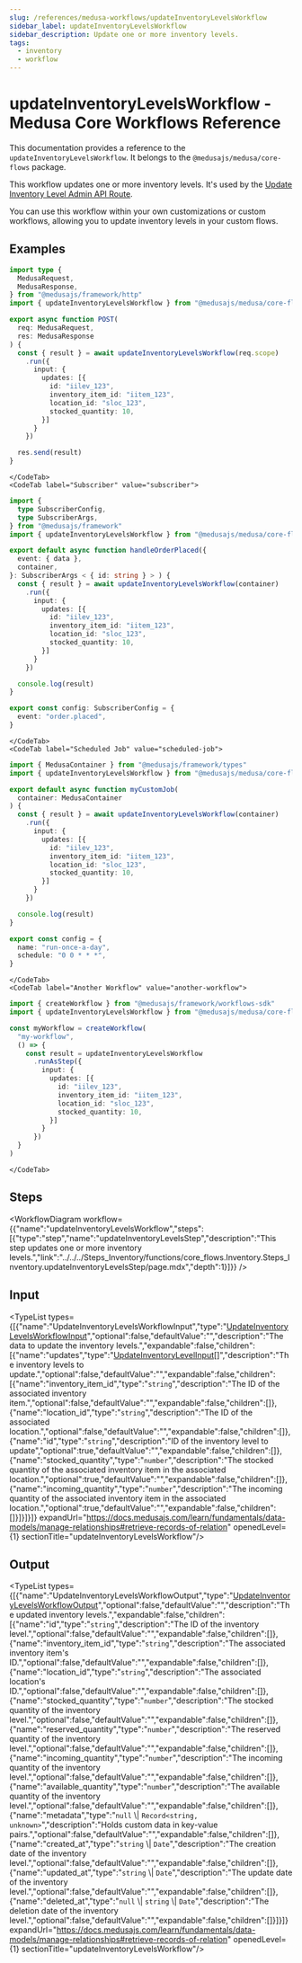 ```yaml
---
slug: /references/medusa-workflows/updateInventoryLevelsWorkflow
sidebar_label: updateInventoryLevelsWorkflow
sidebar_description: Update one or more inventory levels.
tags:
  - inventory
  - workflow
---
```



# updateInventoryLevelsWorkflow - Medusa Core Workflows Reference

This documentation provides a reference to the `updateInventoryLevelsWorkflow`. It belongs to the `@medusajs/medusa/core-flows` package.

This workflow updates one or more inventory levels. It's used by the
[Update Inventory Level Admin API Route](https://docs.medusajs.com/api/admin#inventory-items\_postinventoryitemsidlocationlevelslocation\_id).

You can use this workflow within your own customizations or custom workflows, allowing you
to update inventory levels in your custom flows.

<SourceCodeLink link="https://github.com/medusajs/medusa/blob/b9edc066c8486e8ec52e4f505968db1c558bc7b8/packages/core/core-flows/src/inventory/workflows/update-inventory-levels.ts#L53" />

## Examples

<CodeTabs group="workflow-exection">
    <CodeTab label="API Route" value="api-route">
    
```ts title="src/api/workflow/route.ts"
import type {
  MedusaRequest,
  MedusaResponse,
} from "@medusajs/framework/http"
import { updateInventoryLevelsWorkflow } from "@medusajs/medusa/core-flows"

export async function POST(
  req: MedusaRequest,
  res: MedusaResponse
) {
  const { result } = await updateInventoryLevelsWorkflow(req.scope)
    .run({
      input: {
        updates: [{
          id: "iilev_123",
          inventory_item_id: "iitem_123",
          location_id: "sloc_123",
          stocked_quantity: 10,
        }]
      }
    })

  res.send(result)
}
```

    </CodeTab>
    <CodeTab label="Subscriber" value="subscriber">
    
```ts title="src/subscribers/order-placed.ts"
import {
  type SubscriberConfig,
  type SubscriberArgs,
} from "@medusajs/framework"
import { updateInventoryLevelsWorkflow } from "@medusajs/medusa/core-flows"

export default async function handleOrderPlaced({
  event: { data },
  container,
}: SubscriberArgs < { id: string } > ) {
  const { result } = await updateInventoryLevelsWorkflow(container)
    .run({
      input: {
        updates: [{
          id: "iilev_123",
          inventory_item_id: "iitem_123",
          location_id: "sloc_123",
          stocked_quantity: 10,
        }]
      }
    })

  console.log(result)
}

export const config: SubscriberConfig = {
  event: "order.placed",
}
```

    </CodeTab>
    <CodeTab label="Scheduled Job" value="scheduled-job">
    
```ts title="src/jobs/message-daily.ts"
import { MedusaContainer } from "@medusajs/framework/types"
import { updateInventoryLevelsWorkflow } from "@medusajs/medusa/core-flows"

export default async function myCustomJob(
  container: MedusaContainer
) {
  const { result } = await updateInventoryLevelsWorkflow(container)
    .run({
      input: {
        updates: [{
          id: "iilev_123",
          inventory_item_id: "iitem_123",
          location_id: "sloc_123",
          stocked_quantity: 10,
        }]
      }
    })

  console.log(result)
}

export const config = {
  name: "run-once-a-day",
  schedule: "0 0 * * *",
}
```

    </CodeTab>
    <CodeTab label="Another Workflow" value="another-workflow">
    
```ts title="src/workflows/my-workflow.ts"
import { createWorkflow } from "@medusajs/framework/workflows-sdk"
import { updateInventoryLevelsWorkflow } from "@medusajs/medusa/core-flows"

const myWorkflow = createWorkflow(
  "my-workflow",
  () => {
    const result = updateInventoryLevelsWorkflow
      .runAsStep({
        input: {
          updates: [{
            id: "iilev_123",
            inventory_item_id: "iitem_123",
            location_id: "sloc_123",
            stocked_quantity: 10,
          }]
        }
      })
  }
)
```

    </CodeTab>
  </CodeTabs>

## Steps

<WorkflowDiagram workflow={{"name":"updateInventoryLevelsWorkflow","steps":[{"type":"step","name":"updateInventoryLevelsStep","description":"This step updates one or more inventory levels.","link":"../../../Steps_Inventory/functions/core_flows.Inventory.Steps_Inventory.updateInventoryLevelsStep/page.mdx","depth":1}]}} />

## Input

<TypeList types={[{"name":"UpdateInventoryLevelsWorkflowInput","type":"[UpdateInventoryLevelsWorkflowInput](../../../../interfaces/core_flows.UpdateInventoryLevelsWorkflowInput/page.mdx)","optional":false,"defaultValue":"","description":"The data to update the inventory levels.","expandable":false,"children":[{"name":"updates","type":"[UpdateInventoryLevelInput](../../../../../types/InventoryTypes/interfaces/types.InventoryTypes.UpdateInventoryLevelInput/page.mdx)[]","description":"The inventory levels to update.","optional":false,"defaultValue":"","expandable":false,"children":[{"name":"inventory_item_id","type":"`string`","description":"The ID of the associated inventory item.","optional":false,"defaultValue":"","expandable":false,"children":[]},{"name":"location_id","type":"`string`","description":"The ID of the associated location.","optional":false,"defaultValue":"","expandable":false,"children":[]},{"name":"id","type":"`string`","description":"ID of the inventory level to update","optional":true,"defaultValue":"","expandable":false,"children":[]},{"name":"stocked_quantity","type":"`number`","description":"The stocked quantity of the associated inventory item in the associated location.","optional":true,"defaultValue":"","expandable":false,"children":[]},{"name":"incoming_quantity","type":"`number`","description":"The incoming quantity of the associated inventory item in the associated location.","optional":true,"defaultValue":"","expandable":false,"children":[]}]}]}]} expandUrl="https://docs.medusajs.com/learn/fundamentals/data-models/manage-relationships#retrieve-records-of-relation" openedLevel={1} sectionTitle="updateInventoryLevelsWorkflow"/>

## Output

<TypeList types={[{"name":"UpdateInventoryLevelsWorkflowOutput","type":"[UpdateInventoryLevelsWorkflowOutput](../../../../types/core_flows.UpdateInventoryLevelsWorkflowOutput/page.mdx)","optional":false,"defaultValue":"","description":"The updated inventory levels.","expandable":false,"children":[{"name":"id","type":"`string`","description":"The ID of the inventory level.","optional":false,"defaultValue":"","expandable":false,"children":[]},{"name":"inventory_item_id","type":"`string`","description":"The associated inventory item's ID.","optional":false,"defaultValue":"","expandable":false,"children":[]},{"name":"location_id","type":"`string`","description":"The associated location's ID.","optional":false,"defaultValue":"","expandable":false,"children":[]},{"name":"stocked_quantity","type":"`number`","description":"The stocked quantity of the inventory level.","optional":false,"defaultValue":"","expandable":false,"children":[]},{"name":"reserved_quantity","type":"`number`","description":"The reserved quantity of the inventory level.","optional":false,"defaultValue":"","expandable":false,"children":[]},{"name":"incoming_quantity","type":"`number`","description":"The incoming quantity of the inventory level.","optional":false,"defaultValue":"","expandable":false,"children":[]},{"name":"available_quantity","type":"`number`","description":"The available quantity of the inventory level.","optional":false,"defaultValue":"","expandable":false,"children":[]},{"name":"metadata","type":"`null` \\| `Record<string, unknown>`","description":"Holds custom data in key-value pairs.","optional":false,"defaultValue":"","expandable":false,"children":[]},{"name":"created_at","type":"`string` \\| `Date`","description":"The creation date of the inventory level.","optional":false,"defaultValue":"","expandable":false,"children":[]},{"name":"updated_at","type":"`string` \\| `Date`","description":"The update date of the inventory level.","optional":false,"defaultValue":"","expandable":false,"children":[]},{"name":"deleted_at","type":"`null` \\| `string` \\| `Date`","description":"The deletion date of the inventory level.","optional":false,"defaultValue":"","expandable":false,"children":[]}]}]} expandUrl="https://docs.medusajs.com/learn/fundamentals/data-models/manage-relationships#retrieve-records-of-relation" openedLevel={1} sectionTitle="updateInventoryLevelsWorkflow"/>
